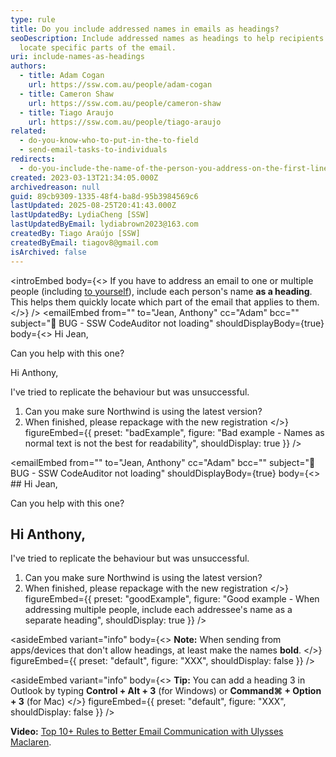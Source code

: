 ```yaml
---
type: rule
title: Do you include addressed names in emails as headings?
seoDescription: Include addressed names as headings to help recipients quickly
  locate specific parts of the email.
uri: include-names-as-headings
authors:
  - title: Adam Cogan
    url: https://ssw.com.au/people/adam-cogan
  - title: Cameron Shaw
    url: https://ssw.com.au/people/cameron-shaw
  - title: Tiago Araujo
    url: https://ssw.com.au/people/tiago-araujo
related:
  - do-you-know-who-to-put-in-the-to-field
  - send-email-tasks-to-individuals
redirects:
  - do-you-include-the-name-of-the-person-you-address-on-the-first-line
created: 2023-03-13T21:34:05.000Z
archivedreason: null
guid: 89cb9309-1335-48f4-ba8d-95b3984569c6
lastUpdated: 2025-08-25T20:41:43.000Z
lastUpdatedBy: LydiaCheng [SSW]
lastUpdatedByEmail: lydiabrown2023@163.com
createdBy: Tiago Araújo [SSW]
createdByEmail: tiagov8@gmail.com
isArchived: false
---
```

<introEmbed
  body={<>
If you have to address an email to one or multiple people (including [to yourself](/dones-do-you-send-yourself-emails)), include each person's name **as a heading**. This helps them quickly locate which part of the email that applies to them.
  </>}
/>
<emailEmbed
  from=""
  to="Jean, Anthony"
  cc="Adam"
  bcc=""
  subject="🐛 BUG - SSW CodeAuditor not loading"
  shouldDisplayBody={true}
  body={<>
    Hi Jean,

Can you help with this one?

Hi Anthony,

I've tried to replicate the behaviour but was unsuccessful.

1. Can you make sure Northwind is using the latest version?
2. When finished, please repackage with the new registration
  </>}
  figureEmbed={{
    preset: "badExample",
    figure: "Bad example - Names as normal text is not the best for readability",
    shouldDisplay: true
  }}
/>

<emailEmbed
  from=""
  to="Jean, Anthony"
  cc="Adam"
  bcc=""
  subject="🐛 BUG - SSW CodeAuditor not loading"
  shouldDisplayBody={true}
  body={<>
    ## Hi Jean,

Can you help with this one?

## Hi Anthony,

I've tried to replicate the behaviour but was unsuccessful.

1. Can you make sure Northwind is using the latest version?
2. When finished, please repackage with the new registration
  </>}
  figureEmbed={{
    preset: "goodExample",
    figure: "Good example - When addressing multiple people, include each addressee's name as a separate heading",
    shouldDisplay: true
  }}
/>


<asideEmbed
  variant="info"
  body={<>
    **Note:** When sending from apps/devices that don't allow headings, at least make the names **bold**.
  </>}
  figureEmbed={{
    preset: "default",
    figure: "XXX",
    shouldDisplay: false
  }}
/>



<asideEmbed
  variant="info"
  body={<>
    **Tip:** You can add a heading 3 in Outlook by typing **Control + Alt + 3** (for Windows) or **Command⌘ + Option + 3** (for Mac)
  </>}
  figureEmbed={{
    preset: "default",
    figure: "XXX",
    shouldDisplay: false
  }}
/>


**Video:** [Top 10+ Rules to Better Email Communication with Ulysses Maclaren](https://www.youtube.com/watch?v=LAqRokqq4jI).
